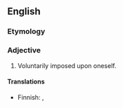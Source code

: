 ==English==

===Etymology===
{{prefix|self|imposed|lang=en}}

===Adjective===
{{en-adj|-}}

# Voluntarily imposed upon oneself.

====Translations====
{{trans-top|voluntarily imposed upon oneself}}
* Finnish: {{t+|fi|oma-aloitteinen}}, {{t+|fi|vapaaehtoinen}}
{{trans-mid}}
{{trans-bottom}}